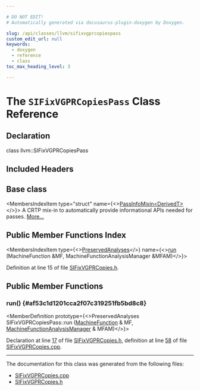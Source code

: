 ```yaml
---

# DO NOT EDIT!
# Automatically generated via docusaurus-plugin-doxygen by Doxygen.

slug: /api/classes/llvm/sifixvgprcopiespass
custom_edit_url: null
keywords:
  - doxygen
  - reference
  - class
toc_max_heading_level: 3

---
```





# The `SIFixVGPRCopiesPass` Class Reference

<DoxygenPage pluginConfig={pluginConfig}>



## Declaration

<CodeBlock>class llvm::SIFixVGPRCopiesPass</CodeBlock>

## Included Headers

<IncludesList>
<IncludesListItem
  filePath="Target/AMDGPU/SIFixVGPRCopies.h"
  permalink="/docs/api/files/lib/lib/target/lib/target/amdgpu/sifixvgprcopies-h"
  isLocal="true" />
</IncludesList>

## Base class

<MembersIndex>

<MembersIndexItem
  type="struct"
  name={<><a href="/docs/api/structs/llvm/passinfomixin">PassInfoMixin&lt;DerivedT&gt;</a></>}>
A CRTP mix-in to automatically provide informational APIs needed for passes. <a href="/docs/api/structs/llvm/passinfomixin/#details">More...</a>
</MembersIndexItem>

</MembersIndex>

## Public Member Functions Index

<MembersIndex>

<MembersIndexItem
  type={<><a href="/docs/api/classes/llvm/preservedanalyses">PreservedAnalyses</a></>}
  name={<><a href="#af53c1d1201cca2f07c319251fb5bd8c8">run</a> (MachineFunction &amp;MF, MachineFunctionAnalysisManager &amp;MFAM)</>}>
</MembersIndexItem>

</MembersIndex>


Definition at line 15 of file <a href="/docs/api/files/lib/lib/target/lib/target/amdgpu/sifixvgprcopies-h">SIFixVGPRCopies.h</a>.

<SectionDefinition>

## Public Member Functions

### run() {#af53c1d1201cca2f07c319251fb5bd8c8}

<MemberDefinition
  prototype={<>PreservedAnalyses SIFixVGPRCopiesPass::run (<a href="/docs/api/classes/llvm/machinefunction">MachineFunction</a> &amp; MF, <a href="/docs/api/namespaces/llvm/#a064825a8817522ca733ac413a7122d36">MachineFunctionAnalysisManager</a> &amp; MFAM)</>}>

Declaration at line <a href="/docs/api/files/lib/lib/target/lib/target/amdgpu/sifixvgprcopies-h/#l00017">17</a> of file <a href="/docs/api/files/lib/lib/target/lib/target/amdgpu/sifixvgprcopies-h">SIFixVGPRCopies.h</a>, definition at line <a href="/docs/api/files/lib/lib/target/lib/target/amdgpu/sifixvgprcopies-cpp/#l00058">58</a> of file <a href="/docs/api/files/lib/lib/target/lib/target/amdgpu/sifixvgprcopies-cpp">SIFixVGPRCopies.cpp</a>.
</MemberDefinition>

</SectionDefinition>

<hr/>

The documentation for this class was generated from the following files:

<ul>
<li><a href="/docs/api/files/lib/lib/target/lib/target/amdgpu/sifixvgprcopies-cpp">SIFixVGPRCopies.cpp</a></li>
<li><a href="/docs/api/files/lib/lib/target/lib/target/amdgpu/sifixvgprcopies-h">SIFixVGPRCopies.h</a></li>
</ul>

</DoxygenPage>
